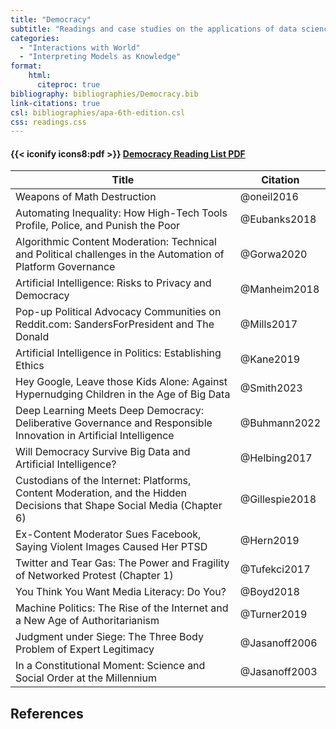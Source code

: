 ```yaml
---
title: "Democracy"
subtitle: "Readings and case studies on the applications of data science in democracy and the ethical implications of using statistical models in such contexts."
categories: 
  - "Interactions with World"
  - "Interpreting Models as Knowledge"
format:
    html:
      citeproc: true
bibliography: bibliographies/Democracy.bib
link-citations: true
csl: bibliographies/apa-6th-edition.csl
css: readings.css
---
```


::: link-2
::: link-2-header
#### {{< iconify icons8:pdf >}} <a href = "pdf-qmds/Democracy-pdf.qmd" target = "_blank">Democracy Reading List PDF</a>
:::
:::

| Title                                                                                                                   | Citation       |
|-------------------------------------------------------|-----------------|
| Weapons of Math Destruction                                                                                             | @oneil2016     |
| Automating Inequality: How High-Tech Tools Profile, Police, and Punish the Poor                                         | @Eubanks2018   |
| Algorithmic Content Moderation: Technical and Political challenges in the Automation of Platform Governance             | @Gorwa2020     |
| Artificial Intelligence: Risks to Privacy and Democracy                                                                 | @Manheim2018   |
| Pop-up Political Advocacy Communities on Reddit.com: SandersForPresident and The Donald                                 | @Mills2017     |
| Artificial Intelligence in Politics: Establishing Ethics                                                                | @Kane2019      |
| Hey Google, Leave those Kids Alone: Against Hypernudging Children in the Age of Big Data                                | @Smith2023     |
| Deep Learning Meets Deep Democracy: Deliberative Governance and Responsible Innovation in Artificial Intelligence       | @Buhmann2022   |
| Will Democracy Survive Big Data and Artificial Intelligence?                                                            | @Helbing2017   |
| Custodians of the Internet: Platforms, Content Moderation, and the Hidden Decisions that Shape Social Media (Chapter 6) | @Gillespie2018 |
| Ex-Content Moderator Sues Facebook, Saying Violent Images Caused Her PTSD                                               | @Hern2019      |
| Twitter and Tear Gas: The Power and Fragility of Networked Protest (Chapter 1)                                          | @Tufekci2017   |
| You Think You Want Media Literacy: Do You?                                                                              | @Boyd2018      |
| Machine Politics: The Rise of the Internet and a New Age of Authoritarianism                                            | @Turner2019    |
| Judgment under Siege: The Three Body Problem of Expert Legitimacy                                                       | @Jasanoff2006  |
| In a Constitutional Moment: Science and Social Order at the Millennium                                                  | @Jasanoff2003  |

## References

::: {#refs}
:::
